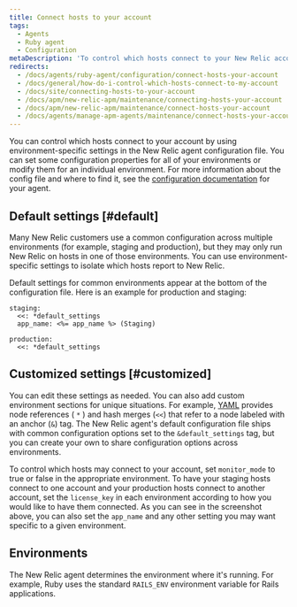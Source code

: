 ```yaml
---
title: Connect hosts to your account
tags:
  - Agents
  - Ruby agent
  - Configuration
metaDescription: 'To control which hosts connect to your New Relic account, use environment-specific settings in your Ruby agent''s config file.'
redirects:
  - /docs/agents/ruby-agent/configuration/connect-hosts-your-account
  - /docs/general/how-do-i-control-which-hosts-connect-to-my-account
  - /docs/site/connecting-hosts-to-your-account
  - /docs/apm/new-relic-apm/maintenance/connecting-hosts-your-account
  - /docs/apm/new-relic-apm/maintenance/connect-hosts-your-account
  - /docs/agents/manage-apm-agents/maintenance/connect-hosts-your-account
---
```



You can control which hosts connect to your account by using environment-specific settings in the New Relic agent configuration file. You can set some configuration properties for all of your environments or modify them for an individual environment. For more information about the config file and where to find it, see the [configuration documentation](/docs/site/configuring-the-agent) for your agent.

## Default settings [#default]

Many New Relic customers use a common configuration across multiple environments (for example, staging and production), but they may only run New Relic on hosts in one of those environments. You can use environment-specific settings to isolate which hosts report to New Relic.

Default settings for common environments appear at the bottom of the configuration file. Here is an example for production and staging:

```
staging:
  <<: *default_settings
  app_name: <%= app_name %> (Staging)

production:
  <<: *default_settings
```

## Customized settings [#customized]

You can edit these settings as needed. You can also add custom environment sections for unique situations. For example, [YAML](http://en.wikipedia.org/wiki/YAML%23Data_merge_and_references "Link opens in a new window") provides node references ( `*` ) and hash merges (`<<`) that refer to a node labeled with an anchor (`&`) tag. The New Relic agent's default configuration file ships with common configuration options set to the `&default_settings` tag, but you can create your own to share configuration options across environments.

To control which hosts may connect to your account, set `monitor_mode` to true or false in the appropriate environment. To have your staging hosts connect to one account and your production hosts connect to another account, set the `license_key` in each environment according to how you would like to have them connected. As you can see in the screenshot above, you can also set the `app_name` and any other setting you may want specific to a given environment.

## Environments

The New Relic agent determines the environment where it's running. For example, Ruby uses the standard `RAILS_ENV` environment variable for Rails applications.
